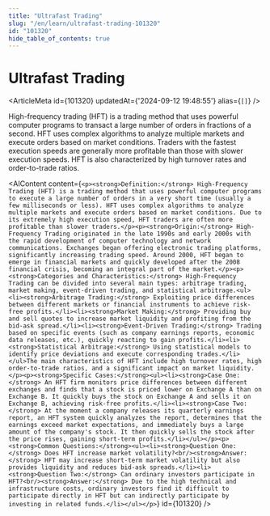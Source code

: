 ```yaml
---
title: "Ultrafast Trading"
slug: "/en/learn/ultrafast-trading-101320"
id: "101320"
hide_table_of_contents: true
---
```



# Ultrafast Trading

<ArticleMeta id={101320} updatedAt={'2024-09-12 19:48:55'} alias={`[]`} />
<div className='border-solid border-b border-t-0 my-4 border-[var(--ifm-color-gray-300)]' />

High-frequency trading (HFT) is a trading method that uses powerful computer programs to transact a large number of orders in fractions of a second. HFT uses complex algorithms to analyze multiple markets and execute orders based on market conditions. Traders with the fastest execution speeds are generally more profitable than those with slower execution speeds. HFT is also characterized by high turnover rates and order-to-trade ratios.

<AIContent content={`<p><strong>Definition:</strong> High-Frequency Trading (HFT) is a trading method that uses powerful computer programs to execute a large number of orders in a very short time (usually a few milliseconds or less). HFT uses complex algorithms to analyze multiple markets and execute orders based on market conditions. Due to its extremely high execution speed, HFT traders are often more profitable than slower traders.</p><p><strong>Origin:</strong> High-Frequency Trading originated in the late 1990s and early 2000s with the rapid development of computer technology and network communications. Exchanges began offering electronic trading platforms, significantly increasing trading speed. Around 2000, HFT began to emerge in financial markets and quickly developed after the 2008 financial crisis, becoming an integral part of the market.</p><p><strong>Categories and Characteristics:</strong> High-Frequency Trading can be divided into several main types: arbitrage trading, market making, event-driven trading, and statistical arbitrage.<ul><li><strong>Arbitrage Trading:</strong> Exploiting price differences between different markets or financial instruments to achieve risk-free profits.</li><li><strong>Market Making:</strong> Providing buy and sell quotes to increase market liquidity and profiting from the bid-ask spread.</li><li><strong>Event-Driven Trading:</strong> Trading based on specific events (such as company earnings reports, economic data releases, etc.), quickly reacting to gain profits.</li><li><strong>Statistical Arbitrage:</strong> Using statistical models to identify price deviations and execute corresponding trades.</li></ul>The main characteristics of HFT include high turnover rates, high order-to-trade ratios, and a significant impact on market liquidity.</p><p><strong>Specific Cases:</strong><ul><li><strong>Case One:</strong> An HFT firm monitors price differences between different exchanges and finds that a stock is priced lower on Exchange A than on Exchange B. It quickly buys the stock on Exchange A and sells it on Exchange B, achieving risk-free profits.</li><li><strong>Case Two:</strong> At the moment a company releases its quarterly earnings report, an HFT system quickly analyzes the report, determines that the earnings exceed market expectations, and immediately buys a large amount of the company's stock. It then quickly sells the stock after the price rises, gaining short-term profits.</li></ul></p><p><strong>Common Questions:</strong><ul><li><strong>Question One:</strong> Does HFT increase market volatility?<br/><strong>Answer:</strong> HFT may increase short-term market volatility but also provides liquidity and reduces bid-ask spreads.</li><li><strong>Question Two:</strong> Can ordinary investors participate in HFT?<br/><strong>Answer:</strong> Due to the high technical and infrastructure costs, ordinary investors find it difficult to participate directly in HFT but can indirectly participate by investing in related funds.</li></ul></p>`} id={101320} />
